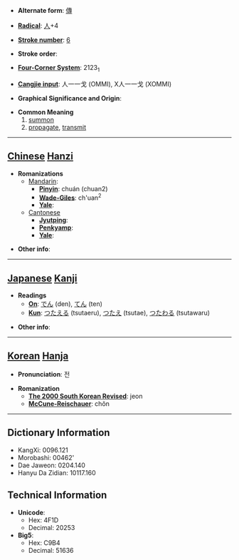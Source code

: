 * '''Alternate form''': [[傳]]

* '''[[Wiktionary:Chinese radical index| Radical]]''': [[Wiktionary:Chinese radical index 人|人]]+4

* '''[[Wiktionary:Chinese total strokes index|Stroke number]]''': [[Wiktionary:Chinese total strokes index 6|6]]

* '''Stroke order''': 

* '''[[Wiktionary:Chinese four corner index|Four-Corner System]]''': 2123<sub>1</sub>

* '''[[Wiktionary:Chinese Cangjie index|Cangjie input]]''': 人一一戈 (OMMI), X人一一戈 (XOMMI)

* '''Graphical Significance and Origin''': 

* '''Common Meaning'''
*# [[summon]]
*# [[propagate]], [[transmit]]


----

== [[Chinese]] [[Hanzi]] ==

* '''Romanizations'''
** [[Mandarin]]:
*** '''[[Pinyin]]''': chuán (chuan2)
*** '''[[Wade-Giles]]''': ch'uan<sup>2</sup>
*** '''[[Yale]]''': 
**[[Cantonese]]
***'''[[Jyutping]]''':
***'''[[Penkyamp]]''': 
***'''[[Yale]]''': 

* '''Other info''': 

----

== [[Japanese]] [[Kanji]] ==

* '''Readings'''
** '''[[On]]''': [[でん]] (den), [[てん]] (ten)
** '''[[Kun]]''': [[つたえる]] (tsutaeru), [[つたえ]] (tsutae), [[つたわる]] (tsutawaru)

* '''Other info''':  

----

== [[Korean]] [[Hanja]] ==

* '''Pronunciation''': 전

* '''Romanization'''
** '''[[The 2000 South Korean Revised Romanization|The 2000 South Korean Revised]]''': jeon
** '''[[McCune-Reischauer]]''': chŏn

----

== Dictionary Information ==

* KangXi: 0096.121
* Morobashi: 00462'
* Dae Jaweon: 0204.140
* Hanyu Da Zidian: 10117.160

== Technical Information ==

* '''Unicode''':
** Hex: 4F1D
** Decimal: 20253
* '''Big5''':
** Hex: C9B4
** Decimal: 51636
